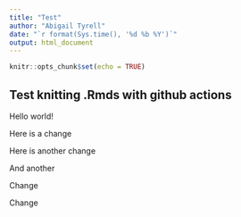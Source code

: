 ```yaml
---
title: "Test"
author: "Abigail Tyrell"
date: "`r format(Sys.time(), '%d %b %Y')`"
output: html_document
---
```


```r
knitr::opts_chunk$set(echo = TRUE)
```

## Test knitting .Rmds with github actions

Hello world!

Here is a change

Here is another change

And another

Change

Change




